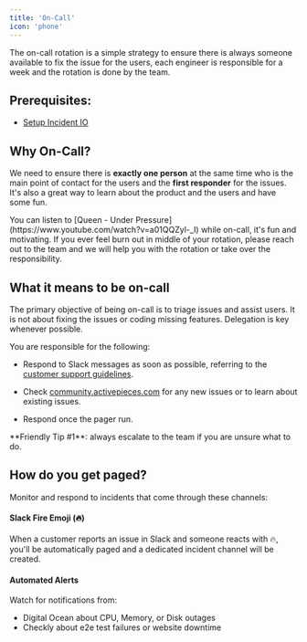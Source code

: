 ```yaml
---
title: 'On-Call'
icon: 'phone'
---
```


The on-call rotation is a simple strategy to ensure there is always someone available to fix the issue for the users, each engineer is responsible for a week and the rotation is done by the team.

## Prerequisites:
- [Setup Incident IO](../playbooks/setup-incident-io)

## Why On-Call?

We need to ensure there is **exactly one person** at the same time who is the main point of contact for the users and the **first responder** for the issues. It's also a great way to learn about the product and the users and have some fun.

<Tip>
  You can listen to [Queen - Under Pressure](https://www.youtube.com/watch?v=a01QQZyl-_I) while on-call, it's fun and motivating.
</Tip>

<Tip>
  If you ever feel burn out in middle of your rotation, please reach out to the team and we will help you with the rotation or take over the responsibility.
</Tip>

## What it means to be on-call

The primary objective of being on-call is to triage issues and assist users. It is not about fixing the issues or coding missing features. Delegation is key whenever possible.

You are responsible for the following:

* Respond to Slack messages as soon as possible, referring to the [customer support guidelines](./customer-support.mdx).

* Check [community.activepieces.com](https://community.activepieces.com) for any new issues or to learn about existing issues.

*  Respond once the pager run.

<Tip>
  **Friendly Tip #1**: always escalate to the team if you are unsure what to do.
</Tip>

## How do you get paged?

 Monitor and respond to incidents that come through these channels:

#### Slack Fire Emoji (🔥)
When a customer reports an issue in Slack and someone reacts with 🔥, you'll be automatically paged and a dedicated incident channel will be created.
  
#### Automated Alerts
Watch for notifications from:
  - Digital Ocean about CPU, Memory, or Disk outages 
  - Checkly about e2e test failures or website downtime

